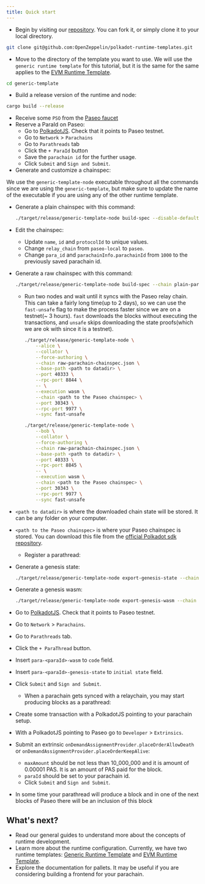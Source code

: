 ```yaml
---
title: Quick start
---
```


* Begin by visiting our [repository](https://github.com/OpenZeppelin/polkadot-runtime-templates). You can fork it, or simply clone it to your local directory.
```bash
git clone git@github.com:OpenZeppelin/polkadot-runtime-templates.git
```
* Move to the directory of the template you want to use. We will use the `generic runtime template` for this tutorial, but it is the same for the same applies to the [EVM Runtime Template](runtimes/evm).
```bash
cd generic-template
```
* Build a release version of the runtime and node:
```bash
cargo build --release
```
* Receive some `PSO` from the [Paseo faucet](https://paritytech.github.io/polkadot-testnet-faucet/)
* Reserve a ParaId on Paseo:
  * Go to [PolkadotJS](https://polkadot.js.org/apps). Check that it points to Paseo testnet.
  * Go to `Network` > `Parachains`
  * Go to `Parathreads` tab
  * Click the `+ ParaId` button
  * Save the `parachain id` for the further usage.
  * Click `Submit` and `Sign and Submit`.
* Generate and customize a chainspec:



We use the `generic-template-node` executable throughout all the commands since we are using the `generic-template`, but make sure to update the name of the executable if you are using any of the other runtime template.


* Generate a plain chainspec with this command:

  ```bash
  ./target/release/generic-template-node build-spec --disable-default-bootnode > plain-parachain-chainspec.json
  ```
* Edit the chainspec:
  * Update `name`, `id` and `protocolId` to unique values.
  * Change `relay_chain` from `paseo-local` to `paseo`.
  * Change `para_id` and `parachainInfo.parachainId` from `1000` to the previously saved parachain id.
* Generate a raw chainspec with this command:

  ```bash
  ./target/release/generic-template-node build-spec --chain plain-parachain-chainspec.json --disable-default-bootnode --raw > raw-parachain-chainspec.json
  ```
  * Run two nodes and wait until it syncs with the Paseo relay chain. This can take a fairly long time(up to 2 days), so we can use the `fast-unsafe` flag to make the process faster since we are on a testnet(~ 3 hours). `fast` downloads the blocks without executing the transactions, and `unsafe` skips downloading the state proofs(which we are ok with since it is a testnet).

    ```bash
    ./target/release/generic-template-node \
        --alice \
        --collator \
        --force-authoring \
        --chain raw-parachain-chainspec.json \
        --base-path <path to datadir> \
        --port 40333 \
        --rpc-port 8844 \
        -- \
        --execution wasm \
        --chain <path to the Paseo chainspec> \
        --port 30343 \
        --rpc-port 9977 \
        --sync fast-unsafe
    ```

    ```bash
    ./target/release/generic-template-node \
        --bob \
        --collator \
        --force-authoring \
        --chain raw-parachain-chainspec.json \
        --base-path <path to datadir> \
        --port 40333 \
        --rpc-port 8845 \
        -- \
        --execution wasm \
        --chain <path to the Paseo chainspec> \
        --port 30343 \
        --rpc-port 9977 \
        --sync fast-unsafe
    ```
* `<path to datadir>` is where the downloaded chain state will be stored. It can be any folder on your computer.
* `<path to the Paseo chainspec>` is where your Paseo chainspec is stored. You can download this file from the [official Polkadot sdk repository](https://github.com/paritytech/polkadot-sdk/blob/release-polkadot-v1.10.0/polkadot/node/service/chain-specs/paseo.json).
  * Register a parathread:
* Generate a genesis state:

  ```bash
  ./target/release/generic-template-node export-genesis-state --chain raw-parachain-chainspec.json para-<paraId>-genesis-state
  ```
* Generate a genesis wasm:

  ```bash
  ./target/release/generic-template-node export-genesis-wasm --chain raw-parachain-chainspec.json para-<paraId>-wasm
  ```
* Go to [PolkadotJS](https://polkadot.js.org/apps). Check that it points to Paseo testnet.
* Go to `Network` > `Parachains`.
* Go to `Parathreads` tab.
* Click the `+ ParaThread` button.
* Insert `para-<paraId>-wasm` to `code` field.
* Insert `para-<paraId>-genesis-state` to `initial state` field.
* Click `Submit` and `Sign and Submit`.
  * When a parachain gets synced with a relaychain, you may start producing blocks as a parathread:
* Create some transaction with a PolkadotJS pointing to your parachain setup.
* With a PolkadotJS pointing to Paseo go to `Developer` > `Extrinsics`.
* Submit an extrinsic `onDemandAssignmentProvider.placeOrderAllowDeath` or `onDemandAssignmentProvider.placeOrderKeepAlive`:
  * `maxAmount` should be not less than 10_000_000 and it is amount of 0.00001 PAS. It is an amount of PAS paid for the block.
  * `paraId` should be set to your parachain id.
  * Click `Submit` and `Sign and Submit`.
* In some time your parathread will produce a block and in one of the next blocks of Paseo there will be an inclusion of this block

## What's next?

* Read our general guides to understand more about the concepts of runtime development.
* Learn more about the runtime configuration. Currently, we have two runtime templates: [Generic Runtime Template](runtimes/generic) and [EVM Runtime Template](runtimes/evm).
* Explore the documentation for pallets. It may be useful if you are considering building a frontend for your parachain.
